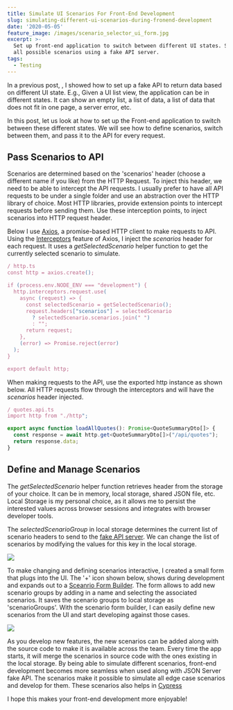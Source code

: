 ```yaml
---
title: Simulate UI Scenarios For Front-End Development
slug: simulating-different-ui-scenarios-during-fronend-development
date: '2020-05-05'
feature_image: /images/scenario_selector_ui_form.jpg
excerpt: >-
  Set up front-end application to switch between different UI states. Simulate
  all possible scenarios using a fake API server.
tags:
  - Testing
---
```

In a previous post, <BlogLink
  href="/blog/simulating-different-api-scenarios-using-json-server"
  title="Simulating Different Scenarios Using Fake JSON Server API"
  description="Read this interesting blog post"
  authorImage="/images/logo-512x512-24.png"
  authorName="Rahul Nath"
  authorTitle="Rahul Pulikkot Nath"
  featureImage="/images/default-feature.jpg"
/>, I showed how to set up a fake API to return data based on different UI state. E.g., Given a UI list view, the application can be in different states. It can show an empty list, a list of data, a list of data that does not fit in one page, a server error, etc.

In this post, let us look at how to set up the Front-end application to switch between these different states. We will see how to define scenarios, switch between them, and pass it to the API for every request.

## Pass Scenarios to API

Scenarios are determined based on the 'scenarios' header (choose a different name if you like) from the HTTP Request. To inject this header, we need to be able to intercept the API requests. I usually prefer to have all API requests to be under a single folder and use an abstraction over the HTTP library of choice. Most HTTP libraries, provide extension points to intercept requests before sending them. Use these interception points, to inject scenarios into HTTP request header.

Below I use [Axios](https://github.com/axios/axios), a promise-based HTTP client to make requests to API. Using the [Interceptors](https://github.com/axios/axios#interceptors) feature of Axios, I inject the _scenarios_ header for each request. It uses a _getSelectedScenario_ helper function to get the currently selected scenario to simulate.

```typescript
/ http.ts
const http = axios.create();

if (process.env.NODE_ENV === "development") {
  http.interceptors.request.use(
    async (request) => {
      const selectedScenario = getSelectedScenario();
      request.headers["scenarios"] = selectedScenario
        ? selectedScenario.scenarios.join(" ")
        : "";
      return request;
    },
    (error) => Promise.reject(error)
  );
}

export default http;

```

When making requests to the API, use the exported http instance as shown below. All HTTP requests flow through the interceptors and will have the _scenarios_ header injected.

```typescript
/ quotes.api.ts
import http from "./http";

export async function loadAllQuotes(): Promise<QuoteSummaryDto[]> {
  const response = await http.get<QuoteSummaryDto[]>("/api/quotes");
  return response.data;
}

```

## Define and Manage Scenarios

The _getSelectedScenario_ helper function retrieves header from the storage of your choice. It can be in memory, local storage, shared JSON file, etc. Local Storage is my personal choice, as it allows me to persist the interested values across browser sessions and integrates with browser developer tools.

The _selectedScenarioGroup_ in local storage determines the current list of scenario headers to send to the [fake API server](#TDK). We can change the list of scenarios by modifying the values for this key in the local storage.

![](/images/scenario_selector_local_storage.jpg)

To make changing and defining scenarios interactive, I created a small form that plugs into the UI. The '+' icon shown below, shows during development and expands out to a [Sceanrio Form Builder](https://github.com/rahulpnath/quotes/tree/master/ui/src/views/components/ScenarioSelector). The form allows to add new scenario groups by adding in a name and selecting the associated scenarios. It saves the scenario groups to local storage as 'scenarioGroups'. With the scenario form builder, I can easily define new scenarios from the UI and start developing against those cases.

![](/images/scenario_selector_ui_form.jpg)

As you develop new features, the new scenarios can be added along with the source code to make it is available across the team. Every time the app starts, it will merge the scenarios in source code with the ones existing in the local storage. By being able to simulate different scenarios, front-end development becomes more seamless when used along with JSON Server fake API. The scenarios make it possible to simulate all edge case scenarios and develop for them. These scenarios also helps in [Cypress](/blog/getting-started-with-cypress/)

I hope this makes your front-end development more enjoyable!
